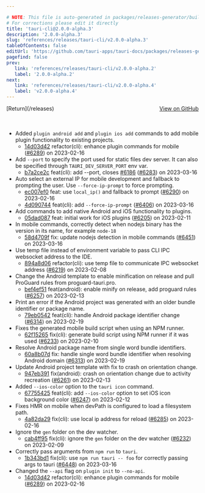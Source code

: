 ```yaml
---

# NOTE: This file is auto-generated in packages/releases-generator/build.ts
# For corrections please edit it directly
title: 'tauri-cli@2.0.0-alpha.3'
description: '2.0.0-alpha.3'
slug: 'references/releases/tauri-cli/v2.0.0-alpha.3'
tableOfContents: false
editUrl: 'https://github.com/tauri-apps/tauri-docs/packages/releases-generator/build.ts'
pagefind: false
prev:
   link: 'references/releases/tauri-cli/v2.0.0-alpha.2'
   label: '2.0.0-alpha.2'
next:
   link: 'references/releases/tauri-cli/v2.0.0-alpha.4'
   label: 'v2.0.0-alpha.4'
---
```


<div style="margin-bottom:3rem; display: flex; justify-content: space-between; align-items: center"><span>[Return](/releases)</span><span><a href="https://github.com/tauri-apps/tauri/releases/tag/tauri-cli-v2.0.0-alpha.3">View on GitHub</a></span></div>

- Added `plugin android add` and `plugin ios add` commands to add mobile plugin functionality to existing projects.
  - [14d03d42](https://www.github.com/tauri-apps/tauri/commit/14d03d426e86d966950a790926c04560c76203b3) refactor(cli): enhance plugin commands for mobile ([#6289](https://www.github.com/tauri-apps/tauri/pull/6289)) on 2023-02-16
- Add `--port` to specify the port used for static files dev server. It can also be specified through `TAURI_DEV_SERVER_PORT` env var.
  - [b7a2ce2c](https://www.github.com/tauri-apps/tauri/commit/b7a2ce2c633c8383851ec9ec3c2cafda39f19745) feat(cli): add --port, closes [#6186](https://www.github.com/tauri-apps/tauri/pull/6186) ([#6283](https://www.github.com/tauri-apps/tauri/pull/6283)) on 2023-03-16
- Auto select an external IP for mobile development and fallback to prompting the user. Use `--force-ip-prompt` to force prompting.
  - [ec007ef0](https://www.github.com/tauri-apps/tauri/commit/ec007ef0d0852d8ee6e3247049916285c98a945f) feat: use `local_ip()` and fallback to prompt ([#6290](https://www.github.com/tauri-apps/tauri/pull/6290)) on 2023-02-16
  - [4d090744](https://www.github.com/tauri-apps/tauri/commit/4d09074454068ae282ccd4670ae0b1df30510a3a) feat(cli): add `--force-ip-prompt` ([#6406](https://www.github.com/tauri-apps/tauri/pull/6406)) on 2023-03-16
- Add commands to add native Android and iOS functionality to plugins.
  - [05dad087](https://www.github.com/tauri-apps/tauri/commit/05dad0876842e2a7334431247d49365cee835d3e) feat: initial work for iOS plugins ([#6205](https://www.github.com/tauri-apps/tauri/pull/6205)) on 2023-02-11
- In mobile commands, correctly detect when nodejs binary has the version in its name, for example `node-18`
  - [58d4709f](https://www.github.com/tauri-apps/tauri/commit/58d4709f7eba07e77d3afd59c0df47c085df9e2c) fix: update nodejs detection in mobile commands ([#6451](https://www.github.com/tauri-apps/tauri/pull/6451)) on 2023-03-16
- Use temp file instead of environment variable to pass CLI IPC websocket address to the IDE.
  - [894a8d06](https://www.github.com/tauri-apps/tauri/commit/894a8d060c12a482a0fc5b3714f3848189b809de) refactor(cli): use temp file to communicate IPC websocket address ([#6219](https://www.github.com/tauri-apps/tauri/pull/6219)) on 2023-02-08
- Change the Android template to enable minification on release and pull ProGuard rules from proguard-tauri.pro.
  - [bef4ef51](https://www.github.com/tauri-apps/tauri/commit/bef4ef51bc2c633b88db121c2087a38dddb7d6bf) feat(android): enable minify on release, add proguard rules ([#6257](https://www.github.com/tauri-apps/tauri/pull/6257)) on 2023-02-13
- Print an error if the Android project was generated with an older bundle identifier or package name.
  - [79eb0542](https://www.github.com/tauri-apps/tauri/commit/79eb054292b04bb089a0e4df401a5986b33b691e) feat(cli): handle Android package identifier change ([#6314](https://www.github.com/tauri-apps/tauri/pull/6314)) on 2023-02-19
- Fixes the generated mobile build script when using an NPM runner.
  - [62f15265](https://www.github.com/tauri-apps/tauri/commit/62f152659204ce1218178596f463f0bcfbd4e6dc) fix(cli): generate build script using NPM runner if it was used ([#6233](https://www.github.com/tauri-apps/tauri/pull/6233)) on 2023-02-10
- Resolve Android package name from single word bundle identifiers.
  - [60a8b07d](https://www.github.com/tauri-apps/tauri/commit/60a8b07dc7c56c9c45331cb57d9afb410e7eadf3) fix: handle single word bundle identifier when resolving Android domain ([#6313](https://www.github.com/tauri-apps/tauri/pull/6313)) on 2023-02-19
- Update Android project template with fix to crash on orientation change.
  - [947eb391](https://www.github.com/tauri-apps/tauri/commit/947eb391ca41cebdb11abd9ffaec642baffbf44a) fix(android): crash on orientation change due to activity recreation ([#6261](https://www.github.com/tauri-apps/tauri/pull/6261)) on 2023-02-13
- Added `--ios-color` option to the `tauri icon` command.
  - [67755425](https://www.github.com/tauri-apps/tauri/commit/677554257e40e05b1af0dd61c982d6be8a8a033c) feat(cli): add `--ios-color` option to set iOS icon background color ([#6247](https://www.github.com/tauri-apps/tauri/pull/6247)) on 2023-02-12
- Fixes HMR on mobile when devPath is configured to load a filesystem path.
  - [4a82da29](https://www.github.com/tauri-apps/tauri/commit/4a82da2919e0564ec993b2005dc65b5b49407b36) fix(cli): use local ip address for reload ([#6285](https://www.github.com/tauri-apps/tauri/pull/6285)) on 2023-02-16
- Ignore the `gen` folder on the dev watcher.
  - [cab4ff95](https://www.github.com/tauri-apps/tauri/commit/cab4ff95b98aeac88401c1fed2d8b8940e4180cb) fix(cli): ignore the `gen` folder on the dev watcher ([#6232](https://www.github.com/tauri-apps/tauri/pull/6232)) on 2023-02-09
- Correctly pass arguments from `npm run` to `tauri`.
  - [1b343bd1](https://www.github.com/tauri-apps/tauri/commit/1b343bd11686f47f24a87298d8192097c66250f6) fix(cli): use `npm run tauri -- foo` for correctly passing args to tauri ([#6448](https://www.github.com/tauri-apps/tauri/pull/6448)) on 2023-03-16
- Changed the `--api` flag on `plugin init` to `--no-api`.
  - [14d03d42](https://www.github.com/tauri-apps/tauri/commit/14d03d426e86d966950a790926c04560c76203b3) refactor(cli): enhance plugin commands for mobile ([#6289](https://www.github.com/tauri-apps/tauri/pull/6289)) on 2023-02-16

